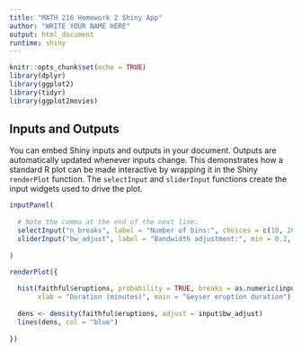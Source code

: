 ```yaml
---
title: "MATH 216 Homework 2 Shiny App"
author: "WRITE YOUR NAME HERE"
output: html_document
runtime: shiny
---
```


```r
knitr::opts_chunk$set(echo = TRUE)
library(dplyr)
library(ggplot2)
library(tidyr)
library(ggplot2movies)
```


## Inputs and Outputs

You can embed Shiny inputs and outputs in your document. Outputs are automatically updated whenever inputs change.  This demonstrates how a standard R plot can be made interactive by wrapping it in the Shiny `renderPlot` function. The `selectInput` and `sliderInput` functions create the input widgets used to drive the plot.

```r
inputPanel(
  
  # Note the comma at the end of the next line:
  selectInput("n_breaks", label = "Number of bins:", choices = c(10, 20, 35, 50), selected = 20),
  sliderInput("bw_adjust", label = "Bandwidth adjustment:", min = 0.2, max = 2, value = 1, step = 0.2)
  
)

renderPlot({
  
  hist(faithful$eruptions, probability = TRUE, breaks = as.numeric(input$n_breaks),
       xlab = "Duration (minutes)", main = "Geyser eruption duration")
  
  dens <- density(faithful$eruptions, adjust = input$bw_adjust)
  lines(dens, col = "blue")
  
})
```
